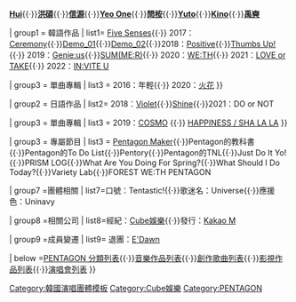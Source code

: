 {{Navbox
|name  = PENTAGON
|title = [[Pentagon (男子組合)|<span style="color:white">PENTAGON</span>]]
|titlestyle = background:#041e42 ;background-color:#041e42;color:white
|groupstyle = background-color:#F0F0F0;
|abovestyle = background-color:#F0F0F0;
|belowstyle = background-color:#F0F0F0;
| background = group_or_band
| bodyclass  = hlist

|above = '''[[趙珍虎|珍虎]]'''{{·}}'''[[李會澤|Hui]]'''{{·}}'''[[梁洪碩|洪碩]]'''{{·}}'''[[高信源|信源]]'''{{·}}'''[[呂暢九|Yeo One]]'''{{·}}'''[[閆桉]]'''{{·}}'''[[安達祐人|Yuto]]'''{{·}}'''[[姜炯求|Kino]]'''{{·}}'''[[鄭禹奭|禹奭]]'''


| group1 =  韓語作品
| list1= {{Navbox musical artist|child
| groupstyle = 

| group1     = 正規專輯
| list1     =  2020：[[UNIVERSE: THE BLACK HALL]]

| group2     = 迷你專輯
| list2      = 2016：[[Pentagon (迷你專輯)|Pentagon]]{{·}}[[Five Senses (迷你專輯)|Five Senses]]{{·}} 2017：[[Ceremony (迷你專輯)|Ceremony]]{{·}}[[Demo_01]]{{·}}[[Demo_02]]{{·}}2018：[[Positive (PENTAGON迷你專輯)|Positive]]{{·}}[[Thumbs Up!]]{{·}} 2019：[[Genie:us]]{{·}}[[SUM (ME:R)|SUM(ME:R)]]{{·}} 2020：[[WE:TH]]{{·}} 2021：[[LOVE or TAKE]]{{·}} 2022：[[IN:VITE U]]

| group3     = 單曲專輯
| list3     =  2016：年輕{{·}} 2020：[[火花 (PENTAGON單曲)|火花]]
}}

| group2 = 日語作品
| list2= {{Navbox musical artist|child
| groupstyle = 

| group1     = 正規專輯
| list1     =  2020：[[UNIVERSE: THE HISTORY]]

| group2     = 迷你專輯
| list2     = 2017：[[GORILLA (PENTAGON迷你專輯)|Gorilla]]{{·}}2018：[[VIOLET (PENTAGON迷你專輯)|Violet]]{{·}}[[SHINE (PENTAGON迷你專輯)|Shine]]{{·}}2021：DO or NOT

| group3     = 單曲專輯
| list3      = 2019：[[COSMO (PENTAGON單曲)|COSMO]] {{·}} [[HAPPINESS / SHA LA LA]]
}}

| group3  = 專屬節目
| list3  = [[PENTAGON MAKER|Pentagon Maker]]{{·}}Pentagon的教科書{{·}}Pentagon的To Do List{{·}}Pentory{{·}}Pentagon的TNL{{·}}Just Do It Yo!{{·}}PRISM LOG{{·}}What Are You Doing For Spring?{{·}}What Should I Do Today?{{·}}Variety Lab{{·}}FOREST WE:TH PENTAGON

| group7 =團體相關
| list7=口號：Tentastic!{{·}}歌迷名：Universe{{·}}應援色：Uninavy

| group8 =相關公司
| list8=經紀：[[Cube娛樂]]{{·}}發行：[[Kakao M]]

| group9 =成員變遷
| list9= 退團：[[E'Dawn]]

| below      =[[:Category:PENTAGON|PENTAGON 分類列表]]{{·}}[[Pentagon音樂作品列表|音樂作品列表]]{{·}}[[Pentagon創作歌曲列表|創作歌曲列表]]{{·}}[[Pentagon影視作品列表|影視作品列表]]{{·}}[[Pentagon演唱會列表|演唱會列表]]
}}
<noinclude>
{{collapsible option}}
[[Category:韓國演唱團體模板]]
[[Category:Cube娛樂]]
[[Category:PENTAGON]]
